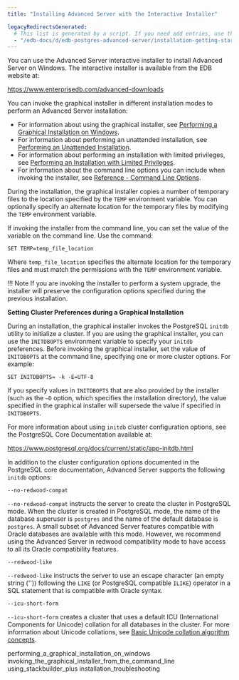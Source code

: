 ```yaml
---
title: "Installing Advanced Server with the Interactive Installer"

legacyRedirectsGenerated:
  # This list is generated by a script. If you need add entries, use the `legacyRedirects` key.
  - "/edb-docs/d/edb-postgres-advanced-server/installation-getting-started/installation-guide-for-windows/13/installing_advanced_server_with_the_interactive_installer.html"
---
```


<div id="installing_advanced_server_with_the_interactive_installer" class="registered_link"></div>

You can use the Advanced Server interactive installer to install Advanced Server on Windows. The interactive installer is available from the EDB website at:

<https://www.enterprisedb.com/advanced-downloads>

You can invoke the graphical installer in different installation modes to perform an Advanced Server installation:

-   For information about using the graphical installer, see [Performing a Graphical Installation on Windows](01_performing_a_graphical_installation_on_windows/#performing_a_graphical_installation_on_windows).
-   For information about performing an unattended installation, see [Performing an Unattended Installation](02_invoking_the_graphical_installer_from_the_command_line/01_performing_an_unattended_installation/#performing_an_unattended_installation).
-   For information about performing an installation with limited privileges, see [Performing an Installation with Limited Privileges](02_invoking_the_graphical_installer_from_the_command_line/02_performing_an_installation_with_limited_privileges/#performing_an_installation_with_limited_privileges).
-   For information about the command line options you can include when invoking the installer, see [Reference - Command Line Options](02_invoking_the_graphical_installer_from_the_command_line/03_reference_command_line_options/#reference_command_line_options).

During the installation, the graphical installer copies a number of temporary files to the location specified by the `TEMP` environment variable. You can optionally specify an alternate location for the temporary files by modifying the `TEMP` environment variable.

If invoking the installer from the command line, you can set the value of the variable on the command line. Use the command:

```text
SET TEMP=temp_file_location
```

Where `temp_file_location` specifies the alternate location for the temporary files and must match the permissions with the `TEMP` environment variable.

!!! Note
    If you are invoking the installer to perform a system upgrade, the installer will preserve the configuration options specified during the previous installation.

**Setting Cluster Preferences during a Graphical Installation**

During an installation, the graphical installer invokes the PostgreSQL `initdb` utility to initialize a cluster. If you are using the graphical installer, you can use the `INITDBOPTS` environment variable to specify your `initdb` preferences. Before invoking the graphical installer, set the value of `INITDBOPTS` at the command line, specifying one or more cluster options. For example:

```text
SET INITDBOPTS= -k -E=UTF-8
```

If you specify values in `INITDBOPTS` that are also provided by the installer (such as the `–D` option, which specifies the installation directory), the value specified in the graphical installer will supersede the value if specified in `INITDBOPTS`.

For more information about using `initdb` cluster configuration options, see the PostgreSQL Core Documentation available at:

<https://www.postgresql.org/docs/current/static/app-initdb.html>

In addition to the cluster configuration options documented in the PostgreSQL core documentation, Advanced Server supports the following `initdb` options:

`--no-redwood-compat`

`--no-redwood-compat` instructs the server to create the cluster in PostgreSQL mode. When the cluster is created in PostgreSQL mode, the name of the database superuser is `postgres` and the name of the default database is `postgres`. A small subset of Advanced Server features compatible with Oracle databases are available with this mode. However, we recommend using the Advanced Server in redwood compatibility mode to have access to all its Oracle compatibility features.

`--redwood-like`

`--redwood-like` instructs the server to use an escape character (an empty string ('')) following the `LIKE` (or PostgreSQL compatible `ILIKE`) operator in a SQL statement that is compatible with Oracle syntax.

`--icu-short-form`

`--icu-short-form` creates a cluster that uses a default ICU (International Components for Unicode) collation for all databases in the cluster. For more information about Unicode collations, see [Basic Unicode collation algorithm concepts](/epas/13/epas_guide/03_database_administration/06_unicode_collation_algorithm).

<div class="toctree" maxdepth="3">

performing_a_graphical_installation_on_windows invoking_the_graphical_installer_from_the_command_line using_stackbuilder_plus installation_troubleshooting

</div>
